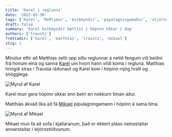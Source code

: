 ```yaml
---
title: 'Karel í reglunni'
date: '2022-03-30'
tags: ['Karel', 'Meðlimur', 'kvikmyndir', 'pípulagningamaður', 'stjórnstöð-reglunnar']
draft: false
summary: 'Karel kvikmyndir bættist í hópinn okkar í dag'
authors: ['trausti']
frettadir: ['karel', 'matthias', 'trausti', 'mikael']
stig: 1
---
```


Mínútur eftir að Matthías setti upp síðu reglunnar á netið fengum við beiðni frá honum eina og sanna [Karel](/medlimir/karel) um hvort hann vildi koma í regluna.
Matthías hringdi strax í Trausta ráðunaut og Karel kom í hópinn mjög hratt og snögglega.

![Mynd af Karel](/static/images/faerslur/annad/karel.jpg)

Karel mun gera hópinn okkar enn betri en nokkurn tíman áður.

Matthías ákvað líka að fá [Mikael](/medlimir/mikael) pípulagningamann í hópinn á sama tíma.

![Mynd af Mikael](/static/images/faerslur/annad/mikael.jpg)

Mikael mun fá að sofa í kjallaranum, það er ekkert pláss neinsstaðar annarstaðar í stjórnstöðvunum.
